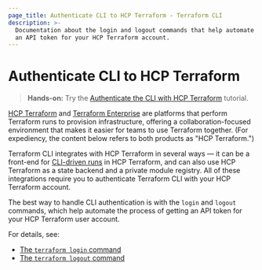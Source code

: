 ```yaml
---
page_title: Authenticate CLI to HCP Terraform - Terraform CLI
description: >-
  Documentation about the login and logout commands that help automate getting
  an API token for your HCP Terraform account.
---
```


# Authenticate CLI to HCP Terraform

> **Hands-on:** Try the [Authenticate the CLI with HCP Terraform](/terraform/tutorials/cloud/cloud-login?utm_source=WEBSITE&utm_medium=WEB_IO&utm_offer=ARTICLE_PAGE&utm_content=DOCS) tutorial.

[HCP Terraform](https://cloud.hashicorp.com/products/terraform) and
[Terraform Enterprise](/terraform/enterprise) are platforms that perform
Terraform runs to provision infrastructure, offering a collaboration-focused
environment that makes it easier for teams to use Terraform together. (For
expediency, the content below refers to both products as "HCP Terraform.")

Terraform CLI integrates with HCP Terraform in several ways — it can be a
front-end for [CLI-driven runs](/terraform/cloud-docs/run/cli) in HCP Terraform,
and can also use HCP Terraform as a state backend and a private module
registry. All of these integrations require you to authenticate Terraform CLI
with your HCP Terraform account.

The best way to handle CLI authentication is with the `login` and `logout`
commands, which help automate the process of getting an API token for your
HCP Terraform user account.

For details, see:

- [The `terraform login` command](/terraform/cli/commands/login)
- [The `terraform logout` command](/terraform/cli/commands/logout)
